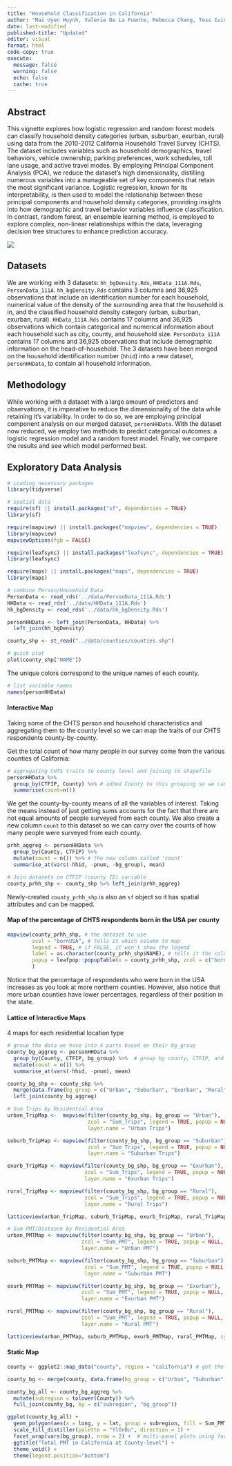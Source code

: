```yaml
---
title: "Household Classification in California"
author: "Mai Uyen Huynh, Valerie De La Fuente, Rebecca Chang, Tess Ivinjack, Shirley Wang"
date: last-modified
published-title: "Updated"
editor: visual
format: html
code-copy: true
execute:
  message: false
  warning: false
  echo: false
  cache: true
---
```


## Abstract

This vignette explores how logistic regression and random forest models can classify household density categories (urban, suburban, exurban, rural) using data from the 2010-2012 California Household Travel Survey (CHTS). The dataset includes variables such as household demographics, travel behaviors, vehicle ownership, parking preferences, work schedules, toll lane usage, and active travel modes. By employing Principal Component Analysis (PCA), we reduce the dataset's high dimensionality, distilling numerous variables into a manageable set of key components that retain the most significant variance. Logistic regression, known for its interpretability, is then used to model the relationship between these principal components and household density categories, providing insights into how demographic and travel behavior variables influence classification. In contrast, random forest, an ensemble learning method, is employed to explore complex, non-linear relationships within the data, leveraging decision tree structures to enhance prediction accuracy.

![](imgs/-1x-1.webp)

## Datasets

We are working with 3 datasets: `hh_bgDensity.Rds`, `HHData_111A.Rds`, `PersonData_111A`. `hh_bgDensity.Rds` contains 3 columns and 36,925 observations that include an identification number for each household, numerical value of the density of the surrounding area that the household is in, and the classified household density category (urban, suburban, exurban, rural). `HHData_111A.Rds` contains 17 columns and 36,925 observations which contain categorical and numerical information about each household such as city, county, and household size. `PersonData_111A` contains 17 columns and 36,925 observations that include demographic information on the head-of-household. The 3 datasets have been merged on the household identification number (`hhid`) into a new dataset, `personHHData`, to contain all household information.

## Methodology

While working with a dataset with a large amount of predictors and observations, it is imperative to reduce the dimensionality of the data while retaining it's variability. In order to do so, we are employing principal component analysis on our merged dataset, `personHHData`. With the dataset now reduced, we employ two methods to predict categorical outcomes: a logistic regression model and a random forest model. Finally, we compare the results and see which model performed best.

## Exploratory Data Analysis

```r
# Loading necessary packages
library(tidyverse)

# spatial data
require(sf) || install.packages("sf", dependencies = TRUE)
library(sf)

require(mapview) || install.packages("mapview", dependencies = TRUE)
library(mapview)
mapviewOptions(fgb = FALSE)

require(leafsync) || install.packages("leafsync", dependencies = TRUE)
library(leafsync)

require(maps) || install.packages("maps", dependencies = TRUE)
library(maps)
```

```r
# combine Person/Household Data
PersonData <- read_rds('../data/PersonData_111A.Rds')
HHData <- read_rds('../data/HHData_111A.Rds')
hh_bgDensity <- read_rds('../data/hh_bgDensity.Rds')

personHHData <- left_join(PersonData, HHData) %>%
  left_join(hh_bgDensity)

county_shp <- st_read("../data/counties/counties.shp")
```

```r
# quick plot
plot(county_shp["NAME"])  
```

The unique colors correspond to the unique names of each county.

```r
# list variable names
names(personHHData)
```

#### Interactive Map

Taking some of the CHTS person and household characteristics and aggregating them to the county level so we can map the traits of our CHTS respondents county-by-county.

Get the total count of how many people in our survey come from the various counties of California:

```r
# aggregating CHTS traits to county level and joining to shapefile
personHHData %>% 
  group_by(CTFIP, County) %>% # added County to this grouping so we can see the county names
  summarise(count=n())
```

We get the county-by-county means of all the variables of interest. Taking the means instead of just getting sums accounts for the fact that there are not equal amounts of people surveyed from each county. We also create a new column `count` to this dataset so we can carry over the counts of how many people were surveyed from each county.

```r
prhh_aggreg <- personHHData %>% 
  group_by(County, CTFIP) %>%
  mutate(count = n()) %>% # the new column called 'count'
  summarise_at(vars(-hhid, -pnum, -bg_group), mean)
```

```r
# Join datasets on CTFIP (county ID) variable
county_prhh_shp <- county_shp %>% left_join(prhh_aggreg)
```

Newly-created `county_prhh_shp` is also an `sf` object so it has spatial attributes and can be mapped.

#### Map of the percentage of CHTS respondents born in the USA per county

```r
mapview(county_prhh_shp, # the dataset to use 
        zcol = "bornUSA", # tells it which column to map
        legend = TRUE, # if FALSE, it won't show the legend 
        label = as.character(county_prhh_shp$NAME), # tells it the column whose value you want to appear when you hover over a shape with your mouse
        popup = leafpop::popupTable(x = county_prhh_shp, zcol = c("bornUSA", "count"))  # determines what is included in the popup window when you click on a shape
        )
```

Notice that the percentage of respondents who were born in the USA increases as you look at more northern counties. However, also notice that more urban counties have lower percentages, regardless of their position in the state.

#### Lattice of Interactive Maps

4 maps for each residential location type

```r
# group the data we have into 4 parts based on their bg_group
county_bg_aggreg <- personHHData %>% 
  group_by(County, CTFIP, bg_group) %>%  # group by county, CTFIP, and also bg_group
  mutate(count = n()) %>% 
  summarise_at(vars(-hhid, -pnum), mean)

county_bg_shp <- county_shp %>% 
  merge(data.frame(bg_group = c("Urban", "Suburban", "Exurban", "Rural"))) %>% 
  left_join(county_bg_aggreg)
```

```r
# Sum Trips by Residential Area
urban_TripMap <-  mapview(filter(county_bg_shp, bg_group == "Urban"),
                          zcol = "Sum_Trips", legend = TRUE, popup = NULL,
                          layer.name = "Urban Trips")

suburb_TripMap <- mapview(filter(county_bg_shp, bg_group == "Suburban"),
                          zcol = "Sum_Trips", legend = TRUE, popup = NULL,
                          layer.name = "Suburban Trips")

exurb_TripMap <- mapview(filter(county_bg_shp, bg_group == "Exurban"),
                         zcol = "Sum_Trips", legend = TRUE, popup = NULL,
                         layer.name = "Exurban Trips")

rural_TripMap <- mapview(filter(county_bg_shp, bg_group == "Rural"),
                         zcol = "Sum_Trips", legend = TRUE, popup = NULL,
                         layer.name = "Rural Trips")
```

```r
latticeview(urban_TripMap, suburb_TripMap, exurb_TripMap, rural_TripMap, sync = "all")
```

```r
# Sum PMT/Distance by Residential Area
urban_PMTMap <- mapview(filter(county_bg_shp, bg_group == "Urban"),
                        zcol = "Sum_PMT", legend = TRUE, popup = NULL,
                        layer.name = "Urban PMT")

suburb_PMTMap <- mapview(filter(county_bg_shp, bg_group == "Suburban"),
                         zcol = "Sum_PMT", legend = TRUE, popup = NULL,
                         layer.name = "Suburban PMT")

exurb_PMTMap <- mapview(filter(county_bg_shp, bg_group == "Exurban"),
                        zcol = "Sum_PMT", legend = TRUE, popup = NULL,
                        layer.name = "Exurban PMT")

rural_PMTMap <- mapview(filter(county_bg_shp, bg_group == "Rural"),
                        zcol = "Sum_PMT", legend = TRUE, popup = NULL,
                        layer.name = "Rural PMT")
```

```r
latticeview(urban_PMTMap, suburb_PMTMap, exurb_PMTMap, rural_PMTMap, sync = "all")
```

#### Static Map

```r
county <- ggplot2::map_data("county", region = "california") # get the CA county data

county_bg <- merge(county, data.frame(bg_group = c("Urban", "Suburban", "Exurban", "Rural")))

county_bg_all <- county_bg_aggreg %>% 
  mutate(subregion = tolower(County)) %>% 
  full_join(county_bg, by = c("subregion", "bg_group"))
```

```r
ggplot(county_bg_all) +
  geom_polygon(aes(x = long, y = lat, group = subregion, fill = Sum_PMT), colour = "white") +
  scale_fill_distiller(palette = "YlGnBu", direction = 1) +
  facet_wrap(vars(bg_group), nrow = 2) +  # multi-panel plots using facet_wrap(), plot in 2 rows
  ggtitle("Total PMT in California at County-level") + 
  theme_void() +
  theme(legend.position="bottom")
```
